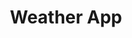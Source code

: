 ---
title: Weather App
description: Aplicación del tiempo. Llamando a Weather API para obtener los datos. Cada vez que la vista cambia el fondo es actualizado.
image: /src/images/weatherApp.webp
imageAlt: Proyecto Weather App
loading: lazy
codeLink: https://github.com/carlosfrontend/weather-app/
liveLink: https://carlosfrontend.github.io/weather-app/
tags: [
{ name: HTML5, className: devicon-html5-plain colored },
{ name: CSS3, className: devicon-css3-plain colored },
{
name: Javascript,
className: devicon-javascript-plain colored,
},
{ name: Webpack, className: devicon-webpack-plain colored },
]
---